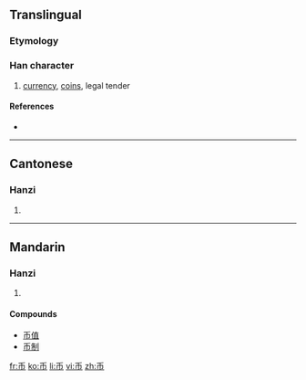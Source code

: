 {{also|幣}}
==Translingual==

===Etymology===
{{Han simp|幣|f=敝|t=丿}}

===Han character===
{{Han char|rn=50|rad=巾|as=01|sn=4|four=|canj=竹中月 (HLB)}}

# [[currency]], [[coin]]s, legal tender

====References====
* {{Han ref|kx=0328.021|dkj=08774|dj=0632.120|hdz=10728.030|uh=5E01|ud=24065}}

----

==Cantonese==

===Hanzi===
{{yue-hanzi|jyut=|y=bai6|tra=幣}}

# {{defn|Cantonese}}

----

==Mandarin==

===Hanzi===
{{cmn-hanzi|tra=幣|pin=[[bì]] ([[bi4]])|wg=pi<sup>4</sup>}}

# {{defn|Mandarin}}

====Compounds====
* [[币值]]
* [[币制]]

[[fr:币]]
[[ko:币]]
[[li:币]]
[[vi:币]]
[[zh:币]]